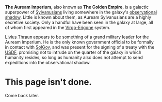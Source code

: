 {{Wip
|assign = Aces}}

{{stub}}

'''The Auream Imperium''', also known as '''The Golden Empire''', is a galactic superpower of [[Sylvanusians]] living somewhere in the galaxy's [[observational shadow]]. Little is known about them, as Auream Sylvanusians are a highly secretive society. Only a handful have been seen in the galaxy at large, all of whom first appeared in the [[Virgo-Erigone]] system.

[[Livius Thraun]] appears to be something of a grand military leader for the Auream Imperium. He is the only known government official to be formally in contact with [[SolGov]], and was present for the signing of a treaty with the [[USDF]], promising not to intrude on the quarter of the galaxy in which humanity resides, so long as humanity also does not attempt to send expeditions into the observational shadow.

=This page isn't done.=
Come back later.

<!---
The '''United Systems of Sol Central''' or '''SolGov''' is [[Humans|humanity's]] primary galactic governing body in {{Year}} CE. It consists of the organization's founding members in the [[Sol]] system as well as many [[Colonies|colonies]] and a handful of [[Trans-Stellar Corporations|corporations]] that have successfully been admitted into the union.

= History =
Sol Central was originally founded as the United Earth Government (UEG) under the Earth Declaration of Rights based off of the original charter for the old United Nations. The organization was originally intended to be a forum to discuss issues pertaining to humanity as a whole.

As mankind continued to expand further into the solar system and eventually frontier space, new colonial bodies were gradually admitted to the UEG via popular vote in the then-Council of Nations. Member states enjoyed free trade and travel throughout UEG space, humanitarian aid to developing stations or colonies as well as areas that had been struck by disaster, and, eventually, military protection from rising crime organizations in frontier space. Members were permitted to enforce their own laws within their borders provided they adhered to the Solar Declaration of Rights. 

As the organization expanded, the Earth Declaration of Rights was put under review by the Council of Nations and was rewritten into the Galactic Declaration of Rights, revisions of which are still in effect in {{Year}}.

During humanity's expansion period into interstellar space, the United Earth Government was eventually renamed to the United Systems of Sol Central, or simply Sol Central. Following these changes, the Council of Nations voted to reorganize into two primary governing bodies; the Solar Assembly (originally the Solar House of Representatives), and the Galactic Senate. Initially. [[Tau Ceti]] and [[Alpha Centauri]] were members of the original Solar Assembly Later, but as humanity's influence expanded, as did the demand for equal representation, the Colonial Assembly was created to tend to those needs.

The founding members of Sol Central, including Tau Ceti and Alpha Centauri, were granted permanent seats on the Solar Assembly, while other member states and some [[Trans-Stellar Corporations|Corporations]] were each granted membership into the Colonial Assembly.

= Structure =
The United Systems of Sol Central are divided into three primary voting bodies, plus an executive branch, and judicial branch.

== Executive ==
The executive power in the federal government is vested in the President of the United Systems, although power is often delegated to the Cabinet members and other officials. The President and Vice President are elected as running mates by the Electoral College, for which each member planet, including Earth its self, is allocated a number of seats based on its representation in the three assemblies of Congress. The President is limited to a maximum of two four-year terms. If the President has already served two years or more of a term to which some other person was elected, he may only serve one more additional four-year term.

=== President ===
The executive branch consists of the President and those to whom the President's powers are delegated. The President is both the head of state and government, as well as the military commander-in-chief and chief diplomat. The President, according to the Sol Constitution, must see that laws are enforced and executed, and must preserve, protect and defend the Constitution's laws.

The President may sign legislation passed by Galactic Assembly of Congress into law, or may veto it, preventing it from becoming law unless at least two-thirds of two assemblies of Congress vote to override the veto. The President may unilaterally sign treaties with foreign powers. However, ratification of international treaties requires a two-thirds majority vote in the Galactic Senate. The President may be impeached by a majority in the House and removed from office by a two-thirds majority in the Senate for "treason, bribery, or other high crimes and misdemeanors". The President may not dissolve Congress or call special elections, but does have the power to pardon criminals convicted of offenses against the government (except in cases of impeachment), enact executive orders, and (with the consent of the Senate) appoint Supreme Court justices and federal judges.

=== Vice President ===
The Vice President is the second-highest official in rank of the federal government. The office of the Vice President's duties and powers are established in the legislative branch of the federal government. By virtue of this on-going role, he or she is the head of the Galactic Senate. In that capacity, the Vice President is allowed to vote in the Senate, but only when necessary to break a tie vote. The Vice President presides over the joint session of Congress when it convenes to count the vote of the ((Electoral College)). As first in the presidential line of succession, the Vice President becomes President upon the death, resignation, or removal of the President. Lastly, the Vice President would become Acting President, assuming all of the powers and duties of President (except being designated as President) wherein the President is incapacitated or otherwise unable to perform his or her duties. Accordingly, by circumstances, the Constitution designates the Vice President as routinely in the legislative branch, or succeeding to the executive branch as President, or possibly being in both as Acting President. Because of circumstances, the overlapping nature of the duties and powers attributed to the office, the title of the office and other matters, such has generated a spirited scholarly dispute regarding attaching an exclusive branch designation to the office of Vice President.

=== Cabinet, executive departments, and agencies ===
The day-to-day enforcement and administration of federal laws is in the hands of the various federal executive departments, created by the Galactic Assembly of Congress to deal with specific areas of national and international affairs. The heads of the many departments, chosen by the President and approved with the "advice and consent" of the Galactic Senate, form a council of advisers generally known as the President's "Cabinet". Once confirmed, "cabinet officers" serve at the pleasure of the President. In addition to departments, a number of staff organizations are grouped into the Executive Office of the President. These include the Presidential Palace staff, the Galactic Security Council, the Office of Management and Budget, the Council of Economic Advisers, the Council on Environmental Quality, the Office of the Sol Central Trade Representative, and the Office of Science and Technology Policy. The employees in these government agencies are called federal civil servants.

There are also independent agencies such as the Sol Central Postal Service, the National Aeronautics and Space Administration (NASA), the Office of Naval Intelligence (ONI), the Environmental Protection Agency (EPA), and the Agency for Interstellar Development (AID). In addition, there are a handful of government-owned corporations.

== Legislative ==
The Galactic Assembly of Congress is the legislative branch of the Sol Central federal government. It is tricameral system comprising the Solar Assembly, the Colonial Assembly, and the Galactic Senate.

=== The Solar Assembly ===
The Solar Assembly is a voting body of Sol Central that is tasked primarily with peacekeeping, security concerns, and well being of the [[Sol]] system. It consists of the planetary states and colonies present in the Sol system, which are the Mercurial Mandate, Second Venusian Union, the United Nations of Earth, the District of Luna, the Republic of Mars, the Autonomous Community of the Main Belt, the Commonwealth of Jovian Moons, the State of Titan, the State of Enceladus, and the Outer Worlds Collective (who represents all other minor colonies within Sol all the way out to Eris).

The Solar Assembly is the only voting body that can approve resolutions concerning galactic peacekeeping and security.

[[Tau Ceti]] and [[Alpha Centauri]] are also members of the Solar Assembly, despite not being a part of the Sol system its self. They are the only systems which have seats in the both Solar Assembly ''and'' the Colonial Assembly.

=== The Colonial Assembly ===
The Colonial Assembly is a voting body of Sol Central tasked with issues concerning humanity in all areas outside of Sol. As it is significantly larger than the Solar Assembly, the Colonial Assembly is often considered the primary deliberative body of Sol Central.

Membership on the Colonial Assembly is open to any extrasolar nation with a human population of more than 1,500,000 people. Unions of smaller nations are eligible to be granted one or more representatives on the assembly so long as the combined human population meets regular requirements. Corportations that are headquartered in the Sol system are also permitted to apply for membership to the assembly but do not follow the same rules for eligibility. Ineligible or unwilling nations or corporations may apply for and can be granted observer status on the assembly but are not permitted to vote on resolutions. The [[Free Trade Union]] is a notable observer of the Colonial Assembly that has not yet been granted voting powers due in part to its lack of centralized organization.

[[Tau Ceti]] and [[Alpha Centauri]] are also members of the Solar Assembly, despite not being a part of the Sol system its self. They are the only systems which have seats in the both Solar Assembly ''and'' the Colonial Assembly.

=== Galactic Senate ===
The Senate is made up of two senators from each state, regardless of population or location. There are currently 300 senators (two from each of the 150 worlds who are ratified members of United Systems of Sol Central), who each serve six-year terms. Approximately one third of the Senate stands for election every two years.

The Assemblies and the Senate each have particular exclusive powers. For example, the Senate must approve (give "advice and consent" to) many important Presidential appointments, including cabinet officers, federal judges (including nominees to the Supreme Court), department secretaries (heads of federal executive branch departments), military and naval officers, and ambassadors to foreign countries. All legislative bills for raising revenue must originate in the Assemblies. For any law to pass any legislation, it must be passed by either of the Assemblies, and then passed by the Senate. Only then may legislation become law by being signed by the President (or, if the President vetoes the bill, at least two houses of Congress may re-pass the bill, but by a two-thirds majority of each chamber, in which case the bill becomes law without the President's signature).

== Judicial ==
ToDo

=== junk that isn't done because I stole it from wikipedia's page on the US government ===

Elections
The powers of Congress are limited to those enumerated in the Constitution; all other powers are reserved to the states and the people. The Constitution also includes the "Necessary and Proper Clause", which grants Congress the power to "make all laws which shall be necessary and proper for carrying into execution the foregoing powers". Members of the House and Senate are elected by first-past-the-post voting in every state except Louisiana, and Georgia, which have runoffs.



The House currently consists of 435 voting members, each of whom represents a congressional district. The number of representatives each state has in the House is based on each state's population as determined in the most recent United States Census. All 435 representatives serve a two-year term. Each state receives a minimum of one representative in the House. In order to be elected as a representative, an individual must be at least 25 years of age, must have been a U.S. citizen for at least seven years, and must live in the state that he or she represents. There is no limit on the number of terms a representative may serve. In addition to the 435 voting members, there are six non-voting members, consisting of five delegates and one resident commissioner. There is one delegate each from the District of Columbia, Guam, the Virgin Islands, American Samoa and the Commonwealth of the Northern Mariana Islands, and the resident commissioner from Puerto Rico.[5]
Senate

Impeachment of federal officers

Congress has the power to remove the President, federal judges, and other federal officers from office. The House of Representatives and Senate have separate roles in this process. The House must first vote to "impeach" the official. Then, a trial is held in the Senate to decide whether the official should be removed from office. Although two presidents have been impeached by the House of Representatives (Andrew Johnson and Bill Clinton), neither of them was removed following trial in the Senate.
Congressional procedures

Article I, Section 2, paragraph 2 of the U.S. Constitution gives each chamber the power to "determine the rules of its proceedings". From this provision were created congressional committees, which do the work of drafting legislation and conducting congressional investigations into national matters. The 108th Congress (2003–2005) had 19 standing committees in the House and 17 in the Senate, plus four joint permanent committees with members from both houses overseeing the Library of Congress, printing, taxation and the economy. In addition, each house may name special, or select, committees to study specific problems. Today, much of the congressional workload is borne by subcommittees, of which there are some 150.
Powers of Congress
Main article: Article One of the United States Constitution
The United States Capitol is the seat of government for Congress.

The Constitution grants numerous powers to Congress. Enumerated in Article I, Section 8, these include the powers to levy and collect taxes; to coin money and regulate its value; provide for punishment for counterfeiting; establish post offices and roads, issue patents, create federal courts inferior to the Supreme Court, combat piracies and felonies, declare war, raise and support armies, provide and maintain a navy, make rules for the regulation of land and naval forces, provide for, arm and discipline the militia, exercise exclusive legislation in the District of Columbia, and to make laws necessary to properly execute powers. Over the two centuries since the United States was formed, many disputes have arisen over the limits on the powers of the federal government. These disputes have often been the subject of lawsuits that have ultimately been decided by the United States Supreme Court.
Congressional oversight
Main article: Congressional oversight

Congressional oversight is intended to prevent waste and fraud, protect civil liberties and individual rights, ensure executive compliance with the law, gather information for making laws and educating the public, and evaluate executive performance.[6]

It applies to cabinet departments, executive agencies, regulatory commissions and the presidency.

Congress's oversight function takes many forms:

    Committee inquiries and hearings
    Formal consultations with and reports from the President
    Senate advice and consent for presidential nominations and for treaties
    House impeachment proceedings and subsequent Senate trials
    House and Senate proceedings under the 25th Amendment in the event that the President becomes disabled or the office of the Vice President falls vacant.
    Informal meetings between legislators and executive officials
    Congressional membership: each state is allocated a number of seats based on its representation (or ostensible representation, in the case of D.C.) in the House of Representatives. Each state is allocated two Senators regardless of its population. As of January 2010, the District of Columbia elects a non-voting representative to the House of Representatives along with American Samoa, the U.S. Virgin Islands, Guam, Puerto Rico and the Northern Mariana Islands.

=== Committees ===
Both assemblies may vote to create a committee with a specific goal or purpose in order to meet the needs of Sol Central. In practice, the system of committees in place in Sol Central often acts as the organization's executive arm in its day-to-day operations. These committees are tasked with organizing the primary missions and operations of SolGov forces, including, but not limited to, providing aid to developing nations as well as providing protection in the form of peacekeeping and security operations in Sol Central space.

Committee members are elected as representatives from both assemblies and are typically re-elected every solar year. However, there is currently no sequential term limit on committee membership.

== Citizenship ==
By the Galactic Declaration of Rights, any born human is given the right to claim citizenship with Sol Central. Citizenship within SolGov entitles one to the food and shelter provided by Sol Central's human welfare committee as well as free primary and secondary education.

Humans may claim the citizenship of either or both parents provided they were citizens of a Sol Central member nation. Individuals who hold citizenship with a Sol Central member may also be granted citizenship to Sol Central directly without renouncing citizenship from the member nation.

== Contacts with Other Races ==
Sol Central often acts as the official representative government for humanity when negotiating with other races. However, there are also some races that Sol Central does not engage in diplomatic relations with for any number of reasons, including the [[Vox]] Shoal and the Kharmaan Ascent.

=== SolGov Embassy Complex ===
The embassy complex is a structure that was established by Sol Central in order to maintain contact with other space-faring races. It is currently located on the planet [[Mars]] outside of the main Sol Central government complex.

==== Structure ====
There are biodomes with radius of 0.5 km each. In the center of each biodome is the embassy building itself. The building's architecture and design corresponds with the culture of the embassy's inhabitant race. Around the embassy, filling the biosphere, is an environment artificially modified to resemble the natural environment of the race's planet to make it as comfortable as possible for inhabitants.
* '''Skrell:''' The Skrellian embassy environment is humid, and there is also quite a large lake. The biodome if full of plants and trees from [[Querr'Balak]]. There are also a few exemplars of Neaerea, to make the biodome even closer to the real Qerr'balak. The embassy building sits on a low stilt.
* '''Unathi:''' Just as their home planet Moghes, the Unathi biodome is hot, resembling desert, with sand on the ground. There is a little oasis located inside the dome. Also, there are a few bushes scattered in the sand. Like in the Skrellian biodome, the Unathi dome contains several [[Stok]] as well.
* '''Tajaran:''' The Tajaran biodome is cold and contains artificially created snow. There is also a lake here, but it is usually frozen (although this can be changed whenever the inhabitants want). There are a lot of plants originating from Ahdomai, mostly Chur'eech. A number of Arnab are kept in the dome as pets to protect them; they are a endangered species.
* '''Dionaea:''' Although they have no goverment, they like to learn about other cultures and also share their own. To fulfill this, there is another part of complex, which consists of two structures. First, the ground one, is a dome, like other embassies, just smaller. It doesn't contain the same stuff that other domes do (quantum communication relay, vault, services). There is only a small office, which however looks more like gallery than an office, since there are artifacts from both Dionaea and Humans as well as a small shuttle dock. The shuttle takes visitors to the other part of this "embassy", which is a small station-gestalt (combination of human space station with Dionaea gestalt), that can be used by Dionaea as both a cultural exchange center and also a place for their Diona-like doings.

==== Inside an Embassy ====
There are, of course, the ambassadors and their offices. Then there are facilities such as kitchen, vault (can be used as emergency room, where every inhabitant can escape to), entertainment areas, medical services (although it is recommended by Sol Central to call trained SolGov specialists in case of injury or health threat) and of course a little security force to make sure everything is in order.
The core element of each embassy, accessible via the vault, is a room that is only accessible by the ambassadors. It is DNA locked to the species inhabiting it and also ID card and password locked; however, this access can be overridden by certain Sol Central officials in the case of an emergency. The room houses a large quantum communication relay, capable of sending and receiving gigabytes of data in short time. It is used to communicate directly with the central government of given civilization. On the opposite side of this room, there is a second, smaller, quantum communication relay, in case the main one breaks.

== Military ==
o3o Gotta add something here at a later date. Otherwise just follow a link to its proper page. "[[USDF]]"
[[Category:Lore]]
--->
